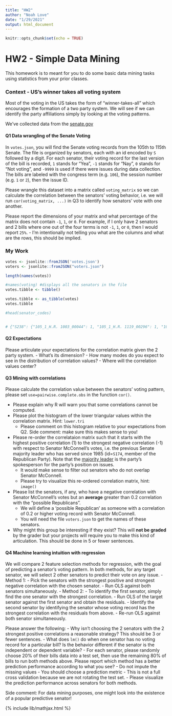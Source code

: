 ```yaml
---
title: "HW2"
author: "Noah Love"
date: "1/29/2021"
output: html_document
---
```


```r
knitr::opts_chunk$set(echo = TRUE)
```

# HW2 - Simple Data Mining

This homework is to meant for you to do some basic data mining tasks using
statistics from your prior classes.

### Context - US's winner takes all voting system

Most of the voting in the US takes the form of "winner-takes-all" which encourages
the formation of a two party system. We will see if we can identify the party affiliations
simply by looking at the voting patterns.

We've collected data from the [senate.gov](https://www.senate.gov/legislative/LIS/roll_call_lists/vote_menu_117_1.htm)

#### Q1 Data wrangling of the Senate Voting
In `votes.json`, you will find the Senate voting records from the 105th to 115th Senate.
The file is organized by senators, each with an id encoded by `S` followed by a digit. For each senator,
their voting record for the last version of the bill is recorded, `1` stands for "Yea", `-1`
stands for "Nay", `0` stands for "Not voting", and `-9999` is used if there were issues during
data collection. The bills are labeled with the congress term (e.g. `106`), the session number (e.g. `1` or `2`),
then the issue ID.

Please wrangle this dataset into a matrix called `voting_matrix` so we can calculate the correlation between the senators'
voting behavior, i.e. we will run `cor(voting_matrix, ...)` in Q3 to identify how senators' vote with one another.

Please report the dimensions of your matrix and what percentage of the matrix does not contain `-1`, `1`, or `0`. For
example, if I only have 2 senators and 2 bills where one out of the four terms is not `-1`, `1`, or `0`, then I would
report `25%`.
- I'm intentionally not telling you what are the columns and what are the rows, this should be implied.



### My Work
```r
votes <- jsonlite::fromJSON('votes.json')
voters <- jsonlite::fromJSON("voters.json")

length(names(votes))

#names(voting) #displays all the senators in the file
votes.tibble <- tibble()

votes.tibble <- as_tibble(votes)
votes.tibble

#head(senator_codes)



```




```r
# {"S238": {"105_1_H.R. 1003_00044": 1, "105_1_H.R. 1119_00296": 1, "105_1_H.R. 1122_00071": 1, "105_1_H.R. 1469_00095": 1, "105_1_H.R. 1757_00105": 1, "105_1_H.R. 1871_00100": -1, "105_1_H.R. 2014_00211": 1, "105_1_H.R. 2015_00209": 1, "105_1_H.R. 2016_00240": 1, "105_1_H.R. 2107_00283": 1, "105_1_H.R. 2158_00194": 1, "105_1_H.R. 2160_00212": -1, "105_1_H.R. 2169_00208": 1, "105_1_H.R. 2203_00262": 1, "105_1_H.R. 2209_00257": 1, "105_1_H.R. 2264_00298": 1, "105_1_H.R. 2266_00258": 1, "105_1_H.R. 2378_00264": -1, "105_1_H.R. 2646_00291": 1, "105_1_H.R. 5_00066": 1, "105_1_S. 1004_00179": 1, "105_1_S. 1005_00176": 1, "105_1_S. 1022_00206": 1, "105_1_S. 1023_00191": 1, "105_1_S. 1033_00201": 1, "105_1_S. 1034_00193": -1, "105_1_S. 104_00042": 1, "105_1_S. 1061_00235": 1, "105_1_S. 1156_00269": 1, "105_1_S. 1173_00282": 1, "105_1_S. 1269_00294": 1, "105_1_S. 1292_00287": -1, "105_1_S. 25_00274": 1, "105_1_S. 39_00207": 1, "105_1_S. 4_00094": 1, "105_1_S. 495_00045": 1, "105_1_S. 522_00043": 1, "105_1_S. 543_00055": 1, "105_1_S. 672_00063": 1, "105_1_S. 717_00065": 1, "105_1_S. 830_00256": 1, "105_1_S. 858_00109": 1, "105_1_S. 903_00104": -1, "105_1_S. 923_00106": 1, "105_1_S. 936_00173": 1, "105_1_S. 947_00130": 1, "105_1_S. 949_00159": 1, "105_1_S. 955_00185": 1, "105_2_H.R. 10_00301": 1, "105_2_H.R. 1122_00277": 1, "105_2_H.R. 1151_00239": 1, "105_2_H.R. 1270_00148": 1, "105_2_H.R. 1273_00127": 1, "105_2_H.R. 1385_00119": 1, "105_2_H.R. 1757_00105": 1, "105_2_H.R. 2400_00147": 1, "105_2_H.R. 2431_00310": 1, "105_2_H.R. 2631_00013": -1, "105_2_H.R. 2646_00169": 1, "105_2_H.R. 2676_00189": 1, "105_2_H.R. 2709_00146": 1, "105_2_H.R. 3150_00313": 1, "105_2_H.R. 3579_00118": 1, "105_2_H.R. 3616_00293": 1, "105_2_H.R. 4057_00288": 1, "105_2_H.R. 4059_00253": 1, "105_2_H.R. 4101_00298": 1, "105_2_H.R. 4103_00291": 1, "105_2_H.R. 4104_00312": 1, "105_2_H.R. 4112_00214": 1, "105_2_H.R. 4194_00307": 1, "105_2_H.R. 4250_00311": 1, "105_2_H.R. 4328_00314": 1, "105_2_H.R. 6_00290": 1, "105_2_H.R. 629_00255": 1, "105_2_S. 1092_00294": -1, "105_2_S. 1150_00129": 1, "105_2_S. 1173_00030": 1, "105_2_S. 1244_00132": 1, "105_2_S. 1260_00135": 1, "105_2_S. 1301_00283": 1, "105_2_S. 1415_00162": -1, "105_2_S. 1575_00007": 1, "105_2_S. 1601_00010": 1, "105_2_S. 1618_00130": 1, "105_2_S. 1645_00282": 1, "105_2_S. 1663_00017": 1, "105_2_S. 1668_00024": 1, "105_2_S. 1723_00141": 1, "105_2_S. 1768_00045": 1, "105_2_S. 1873_00262": 1, "105_2_S. 1882_00194": -1, "105_2_S. 1981_00266": 1, "105_2_S. 2037_00137": 1, "105_2_S. 2057_00181": 1, "105_2_S. 2132_00251": 1, "105_2_S. 2138_00165": 1, "105_2_S. 2159_00208": -1, "105_2_S. 2168_00212": -1, "105_2_S. 2176_00289": 1, "105_2_S. 2237_00269": 1, "105_2_S. 2260_00234": 1, "105_2_S. 2271_00197": 1, "105_2_S. 2279_00287": 1, "105_2_S. 2282_00190": 1, "105_2_S. 2307_00235": 1, "105_2_S. 2312_00246": -1, "105_2_S. 2334_00259": 1, "105_2_S. 414_00085": 1, "105_2_S. 442_00308": 1, "105_2_S. 648_00188": 1, "106_1_H.R. 1141_00136": 1, "106_1_H.R. 1180_00372": 1, "106_1_H.R. 1259_00170": 1, "106_1_H.R. 1376_00087": 1, "106_1_H.R. 1501_00224": 1, "106_1_H.R. 1555_00216": 1, "106_1_H.R. 1664_00176": 1, "106_1_H.R. 1905_00173": 1, "106_1_H.R. 1906_00323": 1, "106_1_H.R. 2084_00306": 1, "106_1_H.R. 2466_00291": 1, "106_1_H.R. 2488_00261": 1, "106_1_H.R. 2490_00277": -1, "106_1_H.R. 2561_00326": 1, "106_1_H.R. 2587_00279": 1, "106_1_H.R. 2605_00295": 1, "106_1_H.R. 2606_00312": 1, "106_1_H.R. 2684_00328": 1, "106_1_H.R. 3064_00343": -1, "106_1_H.R. 3194_00374": 1, "106_1_H.R. 434_00353": 1, "106_1_H.R. 775_00196": 1, "106_1_H.R. 800_00089": 1, "106_1_H.R. 975_00178": -1, "106_1_S. 1059_00284": 1, "106_1_S. 1122_00158": 1, "106_1_S. 1143_00185": 1, "106_1_S. 1186_00172": 1, "106_1_S. 1205_00168": 1, "106_1_S. 1217_00220": -1, "106_1_S. 1233_00258": 1, "106_1_S. 1234_00192": 1, "106_1_S. 1282_00197": -1, "106_1_S. 1344_00210": 1, "106_1_S. 1429_00247": 1, "106_1_S. 1593_00331": -1, "106_1_S. 1650_00321": 1, "106_1_S. 1692_00340": 1, "106_1_S. 254_00140": 1, "106_1_S. 257_00051": 1, "106_1_S. 280_00047": 1, "106_1_S. 314_00028": 1, "106_1_S. 331_00169": 1, "106_1_S. 335_00248": 1, "106_1_S. 4_00026": 1, "106_1_S. 531_00088": 1, "106_1_S. 544_00056": -1, "106_1_S. 557_00211": 1, "106_1_S. 625_00368": 1, "106_1_S. 643_00052": 1, "106_1_S. 82_00311": -1, "106_1_S. 886_00180": 1, "106_1_S. 900_00354": 1, "106_1_S. 96_00164": 1, "106_2_H.R. 1000_00035": 1, "106_2_H.R. 1883_00012": 1, "106_2_H.R. 2415_00297": 1, "106_2_H.R. 2559_00115": 1, "106_2_H.R. 2614_00286": 1, "106_2_H.R. 3244_00269": 1, "106_2_H.R. 4205_00275": 1, "106_2_H.R. 434_00098": 1, "106_2_H.R. 4425_00106": 1, "106_2_H.R. 4444_00251": 1, "106_2_H.R. 4461_00277": 1, "106_2_H.R. 4475_00267": 1, "106_2_H.R. 4516_00273": -1, "106_2_H.R. 4576_00230": 1, "106_2_H.R. 4577_00171": 1, "106_2_H.R. 4578_00266": 1, "106_2_H.R. 4635_00278": 1, "106_2_H.R. 4733_00261": 1, "106_2_H.R. 4762_00160": 1, "106_2_H.R. 4810_00226": 1, "106_2_H.R. 4811_00280": 1, "106_2_H.R. 4871_00227": 1, "106_2_H.R. 4942_00289": 1, "106_2_H.R. 5_00042": 1, "106_2_H.R. 6_00087": 1, "106_2_H.R. 782_00285": 1, "106_2_H.R. 8_00197": 1, "106_2_H.R. 833_00005": 1, "106_2_S. 1134_00033": 1, "106_2_S. 1287_00088": 1, "106_2_S. 2_00095": -1, "106_2_S. 2045_00262": 1, "106_2_S. 2097_00050": 1, "106_2_S. 2251_00043": 1, "106_2_S. 2285_00080": 1, "106_2_S. 2323_00081": 1, "106_2_S. 2507_00228": 1, "106_2_S. 2508_00282": 1, "106_2_S. 2521_00105": 1, "106_2_S. 2522_00141": 1, "106_2_S. 2549_00178": 1, "106_2_S. 2603_00114": 1, "106_2_S. 2796_00255": 1, "106_2_S. 625_00004": -1, "106_2_S. 761_00133": 1}
```



















#### Q2 Expectations
Please articulate your expectations for the correlation matrix given the 2 party system.
- What's its dimension?
- How many modes do you expect to see in the distribution of correlation values?
- Where will the correlation values center?

#### Q3 Mining with correlations
Please calculate the correlation value between the senators' voting pattern, please set `use=pairwise.complete.obs`
in the function `cor()`.

- Please explain why R will warn you that some correlations cannot be computed.
- Please plot the histogram of the lower triangular values within the correlation matrix. Hint: `lower.tri`
    - Please comment on this histogram relative to your expectations from Q2. Side comment: make sure this makes sense to you!
- Please re-order the correlataion matrix such that it starts with the highest positive correlation (1) to the strongest
  negative correlation (-1) with respect to Senator McConnell's votes, i.e. the previous Senate majority leader who has
  served since 1985 (id=`S174`, member of the Republican Party). Note that the [majority leader](https://www.senate.gov/artandhistory/history/common/briefing/Majority_Minority_Leaders.htm) is the party's spokesperson for the party's position on issues.
  - It would make sense to filter out senators who do not overlap Senator McConnell.
  - Please try to visualize this re-ordered correlation matrix, hint: `image()`
- Please list the senators, if any, who have a negative correlation with Senator McConnell's votes but an **average** greater than
  0.2 correlation with the "possible Republicans".
  - We will define a 'possible Republican' as someone with a correlation of 0.2 or higher voting record with Senator McConnell.
  - You will need the file `voters.json` to get the names of these senators.
- Why might this group be interesting if they exist? This will **not be graded** by the grader but your projects
  will require you to make this kind of articulation. This should be done in 5 or fewer sentences.

#### Q4 Machine learning intuition with regression
We will compare 2 feature selection methods for regression, with the goal of predicting a senator's voting pattern.
In both methods, for any target senator, we will select 2 other senators to predict their vote on any issue.
- Method 1:
  - Pick the senators with the strongest positive and strongest negative correlation with the chosen senator.
  - Run OLS against both senators simultaneously.
- Method 2:
  - To identify the first senator, simply find the one senator with the strongest correlation.
  - Run OLS of the target senator against the first senator and obtain the residuals.
  - Identify the second senator by identifying the senator whose voting record has the strongest correlation with the residuals from above.
  - Re-run OLS against both senator simultaneously.

Please answer the following:
- Why isn't choosing the 2 senators with the 2 strongest positive correlations a reasonable strategy? This should be 3 or fewer sentences.
- What does `lm()` do when one senator has no voting record for a particular bill? Is the behavior different if the senator is the independent or dependent variable?
- For each senator, please randomly choose 20% of their bills data into a test set, then use the remaining 80% of bills to run both methods above. Please report which method has a better prediction performance according to what you see?
    - Do not impute the missing values
    - You should choose a prediction metric
    - This is not a full cross validation because we are not rotating the test set.
    - Please visualize the prediction performance across senators for both methods.

Side comment: For data mining purposes, one might look into the existence of a popular predictive senator!


{% include lib/mathjax.html %}
